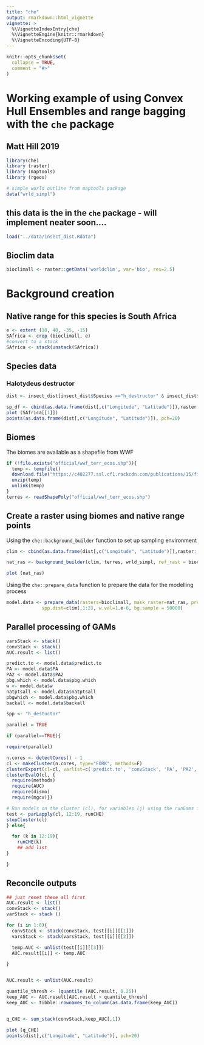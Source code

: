 ```yaml
---
title: "che"
output: rmarkdown::html_vignette
vignette: >
  %\VignetteIndexEntry{che}
  %\VignetteEngine{knitr::rmarkdown}
  %\VignetteEncoding{UTF-8}
---
```


```r
knitr::opts_chunk$set(
  collapse = TRUE,
  comment = "#>"
)
```

# Working example of using Convex Hull Ensembles and range bagging with the `che` package
## Matt Hill 2019

```r
library(che)
library (raster)
library (maptools)
library (rgeos)

# simple world outline from maptools package
data("wrld_simpl")
```

## this data is the in the `che` package - will implement neater soon....
```r
load("../data/insect_dist.Rdata")
```

## Bioclim data
```r
bioclimall <- raster::getData('worldclim', var='bio', res=2.5)
```


# Background creation

## Native range for this species is South Africa
```r
e <- extent (10, 40, -35, -15)
SAfrica <- crop (bioclimall, e)
#convert to a stack
SAfrica <- stack(unstack(SAfrica))
```

## Species data

### Halotydeus destructor
```r
dist <- insect_dist[insect_dist$Species =="h_destructor" & insect_dist$Range == "Native",]

sp_df <- cbind(as.data.frame(dist[,c("Longitude", "Latitude")]),raster::extract(SAfrica, as.data.frame(dist[,c("Longitude", "Latitude")])))
plot (SAfrica[[1]])
points(as.data.frame(dist[,c("Longitude", "Latitude")]), pch=20)
```

## Biomes

The biomes are available as a shapefile from WWF
```r

if (!file.exists("official/wwf_terr_ecos.shp")){
  temp <- tempfile()
  download.file("https://c402277.ssl.cf1.rackcdn.com/publications/15/files/original/official_teow.zip",temp)
  unzip(temp)
  unlink(temp)
}
terres <- readShapePoly("official/wwf_terr_ecos.shp")
```


## Create a raster using biomes and native range points

Using the `che::background_builder` function to set up sampling environment

```r
clim <- cbind(as.data.frame(dist[,c("Longitude", "Latitude")]),raster::extract(SAfrica, as.data.frame(dist[,c("Longitude", "Latitude")])))

nat_ras <- background_builder(clim, terres, wrld_simpl, ref_rast = bioclimall[[1]])

plot (nat_ras)
```

Using the `che::prepare_data` function to prepare the data for the modelling process
```r

model.data <- prepare_data(rasters=bioclimall, mask_raster=nat_ras, predict.to=SAfrica, 
             spp.dist=clim[,1:2], w.val=1.e-6, bg.sample = 50000)
```

## Parallel processing of GAMs
```r

varsStack <- stack()
convStack <- stack()
AUC.result <- list()

predict.to <- model.data$predict.to
PA <- model.data$PA
PA2 <- model.data$PA2
pbg.which <- model.data$pbg.which
w <- model.data$w
natptsall <- model.data$natptsall
pbgwhich <- model.data$pbg.which
backall <- model.data$backall

spp <- "h_destuctor"

parallel = TRUE

if (parallel==TRUE){

require(parallel)

n.cores <- detectCores() - 1
cl <- makeCluster(n.cores, type="FORK", methods=F)
clusterExport(cl=cl, varlist=c('predict.to', 'convStack', 'PA', 'PA2', 'w', 'natptsall', 'pbg.which', 'backall', 'AUC.result'))
clusterEvalQ(cl, {
  require(methods)
  require(AUC)
  require(dismo)
  require(mgcv)})

# Run models on the cluster (cl), for variables (j) using the runGams function...
test <- parLapply(cl, 12:19, runCHE)
stopCluster(cl)
} else{

  for (k in 12:19){
    runCHE(k)
    ## add list
}

}
```
## Reconcile outputs

```r


## just reset these all first
AUC.result <- list()
convStack <- stack()
varStack <- stack ()

for (i in 1:8){
  convStack <- stack(convStack, test[[i]][[1]])
  varsStack <- stack(varsStack, test[[i]][[2]])

  temp.AUC <- unlist(test[[i]][[3]])
  AUC.result[[i]] <- temp.AUC

}


AUC.result <- unlist(AUC.result)

quantile_thresh <- (quantile (AUC.result, 0.25))
keep_AUC <- AUC.result[AUC.result > quantile_thresh]
keep_AUC <- tibble::rownames_to_column(as.data.frame(keep_AUC))


q_CHE <- sum_stack(convStack,keep_AUC[,1])

plot (q_CHE)
points(dist[,c("Longitude", "Latitude")], pch=20)

```


